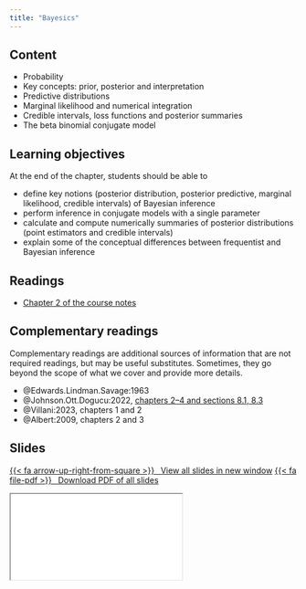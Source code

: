 ```yaml
---
title: "Bayesics"
---
```



## Content

- Probability
- Key concepts: prior, posterior and interpretation
- Predictive distributions
- Marginal likelihood and numerical integration
- Credible intervals, loss functions and posterior summaries
- The beta binomial conjugate model

## Learning objectives

At the end of the chapter, students should be able to

- define key notions (posterior distribution, posterior predictive, marginal likelihood, credible intervals) of Bayesian inference
- perform inference in conjugate models with a single parameter
- calculate and compute numerically summaries of posterior distributions (point estimators and credible intervals)
- explain some of the conceptual differences between frequentist and Bayesian inference

## Readings


- [Chapter 2 of the course notes](https://lbelzile.github.io/MATH80601A/bayesics.html)

## Complementary readings

:::{.callout-warning}
Complementary readings are additional sources of information that are not required readings, but may be useful substitutes. Sometimes, they go beyond the scope of what we cover and provide more details.
:::

- @Edwards.Lindman.Savage:1963
- @Johnson.Ott.Dogucu:2022, [chapters 2--4 and sections 8.1, 8.3](https://www.bayesrulesbook.com/)
- @Villani:2023, chapters 1 and 2
- @Albert:2009, chapters 2 and 3


## Slides


<p class="text-center"><a class="btn btn-success btn-lg" target="_blank" href="../slides/bayesmod-slides2.html">{{< fa arrow-up-right-from-square >}} &ensp;View all slides in new window</a> <a class="btn btn-success btn-lg" target="_blank" href="../slides/bayesmod-slides2.pdf" role="button">{{< fa file-pdf >}} &ensp;Download PDF of all slides</a></p>

<div class="ratio ratio-16x9">
<iframe class="slide-deck" src="../slides/bayesmod-slides2.html"></iframe>
</div>
